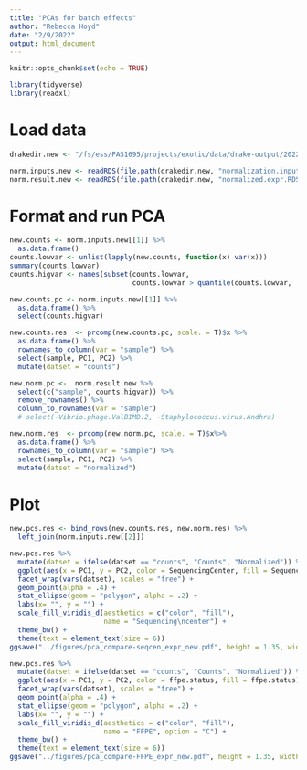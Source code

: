 ```yaml
---
title: "PCAs for batch effects"
author: "Rebecca Hoyd"
date: "2/9/2022"
output: html_document
---
```


```r
knitr::opts_chunk$set(echo = TRUE)

library(tidyverse)
library(readxl)
```

# Load data

```r
drakedir.new <- "/fs/ess/PAS1695/projects/exotic/data/drake-output/2022-03-08/"

norm.inputs.new <- readRDS(file.path(drakedir.new, "normalization.inputs.expr.RDS"))
norm.result.new <- readRDS(file.path(drakedir.new, "normalized.expr.RDS"))

```

# Format and run PCA

```r
new.counts <- norm.inputs.new[[1]] %>%
  as.data.frame()
counts.lowvar <- unlist(lapply(new.counts, function(x) var(x)))
summary(counts.lowvar)
counts.higvar <- names(subset(counts.lowvar,
                              counts.lowvar > quantile(counts.lowvar, .5)))


```

```r
new.counts.pc <- norm.inputs.new[[1]] %>%
  as.data.frame() %>%
  select(counts.higvar) 

new.counts.res  <- prcomp(new.counts.pc, scale. = T)$x %>%
  as.data.frame() %>%
  rownames_to_column(var = "sample") %>%
  select(sample, PC1, PC2) %>%
  mutate(datset = "counts")

new.norm.pc <-  norm.result.new %>%
  select(c("sample", counts.higvar)) %>%
  remove_rownames() %>%
  column_to_rownames(var = "sample")
  # select(-Vibrio.phage.ValB1MD.2, -Staphylococcus.virus.Andhra)

new.norm.res  <- prcomp(new.norm.pc, scale. = T)$x%>%
  as.data.frame() %>%
  rownames_to_column(var = "sample") %>%
  select(sample, PC1, PC2) %>%
  mutate(datset = "normalized")
```

# Plot

```r
new.pcs.res <- bind_rows(new.counts.res, new.norm.res) %>%
  left_join(norm.inputs.new[[2]])

new.pcs.res %>%
  mutate(datset = ifelse(datset == "counts", "Counts", "Normalized")) %>%
  ggplot(aes(x = PC1, y = PC2, color = SequencingCenter, fill = SequencingCenter)) +
  facet_wrap(vars(datset), scales = "free") +
  geom_point(alpha = .4) +
  stat_ellipse(geom = "polygon", alpha = .2) +
  labs(x= "", y = "") +
  scale_fill_viridis_d(aesthetics = c("color", "fill"),
                       name = "Sequencing\ncenter") +
  theme_bw() +
  theme(text = element_text(size = 6))
ggsave("../figures/pca_compare-seqcen_expr_new.pdf", height = 1.35, width = 3.5)

new.pcs.res %>%
  mutate(datset = ifelse(datset == "counts", "Counts", "Normalized")) %>%
  ggplot(aes(x = PC1, y = PC2, color = ffpe.status, fill = ffpe.status)) +
  facet_wrap(vars(datset), scales = "free") +
  geom_point(alpha = .4) +
  stat_ellipse(geom = "polygon", alpha = .2) +
  labs(x= "", y = "") +
  scale_fill_viridis_d(aesthetics = c("color", "fill"),
                       name = "FFPE", option = "C") +
  theme_bw() +
  theme(text = element_text(size = 6))
ggsave("../figures/pca_compare-FFPE_expr_new.pdf", height = 1.35, width = 3.5)
```




